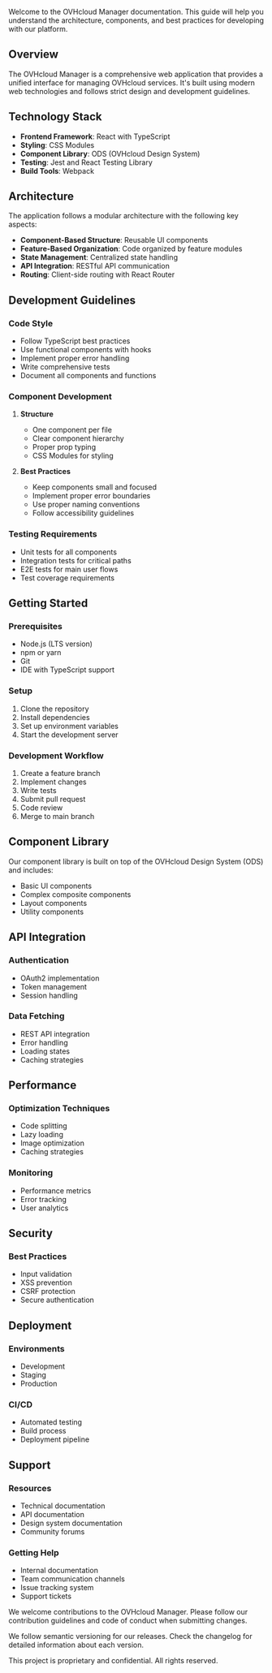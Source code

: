 
<Meta title="Introduction" />

<StorybookHeading level={1} label="Introduction to OVHcloud Manager Wiki" />

Welcome to the OVHcloud Manager documentation. This guide will help you understand the architecture, components, and best practices for developing with our platform.

## Overview

The OVHcloud Manager is a comprehensive web application that provides a unified interface for managing OVHcloud services. It's built using modern web technologies and follows strict design and development guidelines.

## Technology Stack

- **Frontend Framework**: React with TypeScript
- **Styling**: CSS Modules
- **Component Library**: ODS (OVHcloud Design System)
- **Testing**: Jest and React Testing Library
- **Build Tools**: Webpack

## Architecture

The application follows a modular architecture with the following key aspects:

- **Component-Based Structure**: Reusable UI components
- **Feature-Based Organization**: Code organized by feature modules
- **State Management**: Centralized state handling
- **API Integration**: RESTful API communication
- **Routing**: Client-side routing with React Router

## Development Guidelines

### Code Style

- Follow TypeScript best practices
- Use functional components with hooks
- Implement proper error handling
- Write comprehensive tests
- Document all components and functions

### Component Development

1. **Structure**
   - One component per file
   - Clear component hierarchy
   - Proper prop typing
   - CSS Modules for styling

2. **Best Practices**
   - Keep components small and focused
   - Implement proper error boundaries
   - Use proper naming conventions
   - Follow accessibility guidelines

### Testing Requirements

- Unit tests for all components
- Integration tests for critical paths
- E2E tests for main user flows
- Test coverage requirements

## Getting Started

### Prerequisites

- Node.js (LTS version)
- npm or yarn
- Git
- IDE with TypeScript support

### Setup

1. Clone the repository
2. Install dependencies
3. Set up environment variables
4. Start the development server

### Development Workflow

1. Create a feature branch
2. Implement changes
3. Write tests
4. Submit pull request
5. Code review
6. Merge to main branch

## Component Library

Our component library is built on top of the OVHcloud Design System (ODS) and includes:

- Basic UI components
- Complex composite components
- Layout components
- Utility components

## API Integration

### Authentication

- OAuth2 implementation
- Token management
- Session handling

### Data Fetching

- REST API integration
- Error handling
- Loading states
- Caching strategies

## Performance

### Optimization Techniques

- Code splitting
- Lazy loading
- Image optimization
- Caching strategies

### Monitoring

- Performance metrics
- Error tracking
- User analytics

## Security

### Best Practices

- Input validation
- XSS prevention
- CSRF protection
- Secure authentication

## Deployment

### Environments

- Development
- Staging
- Production

### CI/CD

- Automated testing
- Build process
- Deployment pipeline

## Support

### Resources

- Technical documentation
- API documentation
- Design system documentation
- Community forums

### Getting Help

- Internal documentation
- Team communication channels
- Issue tracking system
- Support tickets

<StorybookHeading level={2} label="Contributing" />

We welcome contributions to the OVHcloud Manager. Please follow our contribution guidelines and code of conduct when submitting changes.

<StorybookHeading level={2} label="Versioning" />

We follow semantic versioning for our releases. Check the changelog for detailed information about each version.

<StorybookHeading level={2} label="License" />

This project is proprietary and confidential. All rights reserved.